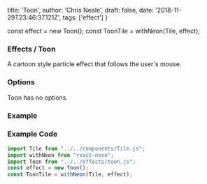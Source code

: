   title: 'Toon',
  author: 'Chris Neale',
  draft: false,
  date: '2018-11-29T23:46:37.121Z',
  tags: ['effect']
}

const effect = new Toon();
const ToonTile = withNeon(Tile, effect);

### Effects / Toon

A cartoon style particle effect that follows the user's mouse.

### Options

Toon has no options.

### Example

<ToonTile />

### Example Code

```javascript
import Tile from "../../components/Tile.js";
import withNeon from "react-neon";
import Toon from "../../effects/toon.js";
const effect = new Toon();
const ToonTile = withNeon(Tile, effect);
```
